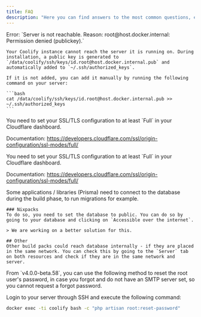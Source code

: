 ```yaml
---
title: FAQ
description: "Here you can find answers to the most common questions, errors and problems."
---
```


<AccordionGroup>
  <Accordion title="Permission denied (publickey).">
    Error: `Server is not reachable. Reason: root@host.docker.internal: Permission denied (publickey).`

    Your Coolify instance cannot reach the server it is running on. During installation, a public key is generated to `/data/coolify/ssh/keys/id.root@host.docker.internal.pub` and automatically added to `~/.ssh/authorized_keys`.

    If it is not added, you can add it manually by running the following command on your server:

    ```bash
    cat /data/coolify/ssh/keys/id.root@host.docker.internal.pub >> ~/.ssh/authorized_keys
    ```

  </Accordion>

  <Accordion title="Cloudflare: Configured but application is not reachable.">
You need to set your SSL/TLS configuration to at least `Full` in your Cloudflare dashboard.

Documentation: https://developers.cloudflare.com/ssl/origin-configuration/ssl-modes/full/

  </Accordion>
    <Accordion title="Cloudflare: Too many redirections.">
You need to set your SSL/TLS configuration to at least `Full` in your Cloudflare dashboard.

Documentation: https://developers.cloudflare.com/ssl/origin-configuration/ssl-modes/full/

  </Accordion>

  <Accordion title="Cannot connect to database during build phase.">
   Some applications / libraries (Prisma) need to connect to the database during the build phase, to run migrations for example.

    ### Nixpacks
    To do so, you need to set the database to public. You can do so by going to your database and clicking on `Accessible over the internet`.

    > We are working on a better solution for this.

    ## Other
    Other build packs could reach database internally - if they are placed in the same network. You can check this by going to the `Server` tab on both resources and check if they are in the same network and server.
  </Accordion>

<Accordion title="Root password reset without SMTP.">
From `v4.0.0-beta.58`, you can use the following method to reset the root user's password, in case you forgot and do not have an SMTP server set, so you cannot request a forgot password.

Login to your server through SSH and execute the following command:

```bash
docker exec -ti coolify bash -c "php artisan root:reset-password"
```
  </Accordion>
</AccordionGroup>